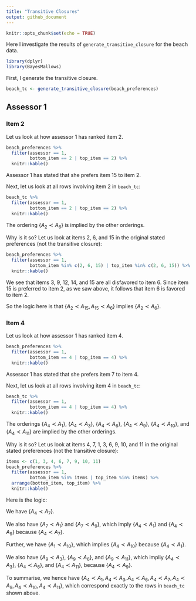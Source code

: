 ```yaml
---
title: "Transitive Closures"
output: github_document
---
```


```r
knitr::opts_chunk$set(echo = TRUE)
```

Here I investigate the results of `generate_transitive_closure` for the beach data.

```r
library(dplyr)
library(BayesMallows)
```

First, I generate the transitive closure.

```r
beach_tc <- generate_transitive_closure(beach_preferences)
```


## Assessor 1

### Item 2

Let us look at how assessor 1 has ranked item 2.

```r
beach_preferences %>% 
  filter(assessor == 1, 
         bottom_item == 2 | top_item == 2) %>% 
  knitr::kable()
```

Assessor 1 has stated that she prefers item 15 to item 2.

Next, let us look at all rows involving item 2 in `beach_tc`:

```r
beach_tc %>% 
  filter(assessor == 1, 
         bottom_item == 2 | top_item == 2) %>% 
  knitr::kable()
```

The ordering $\{A_{2} \prec A_6\}$ is implied by the other orderings.

Why is it so? Let us look at items 2, 6, and 15 in the original stated preferences (not the transitive closure):

```r
beach_preferences %>% 
  filter(assessor == 1, 
         bottom_item %in% c(2, 6, 15) | top_item %in% c(2, 6, 15)) %>% 
  knitr::kable()
```

We see that items 3, 9, 12, 14, and 15 are all disfavored to item 6. Since item 15 is preferred to item 2, as we saw above, it follows that item 6 is favored to item 2.

So the logic here is that $\{A_{2} \prec A_{15}, A_{15} \prec A_{6}\}$ implies $\{A_2 \prec A_6\}$.

### Item 4
Let us look at how assessor 1 has ranked item 4.

```r
beach_preferences %>% 
  filter(assessor == 1, 
         bottom_item == 4 | top_item == 4) %>% 
  knitr::kable()
```

Assessor 1 has stated that she prefers item 7 to item 4.

Next, let us look at all rows involving item 4 in `beach_tc`:

```r
beach_tc %>% 
  filter(assessor == 1, 
         bottom_item == 4 | top_item == 4) %>% 
  knitr::kable()
```

The orderings $\{A_{4} \prec A_1\}$, $\{A_{4} \prec A_3\}$, $\{A_{4} \prec A_6\}$, $\{A_{4} \prec A_9\}$, $\{A_{4} \prec A_{10}\}$, and $\{A_{4} \prec A_{11}\}$ are implied by the other orderings.

Why is it so? Let us look at items 4, 7, 1, 3, 6, 9, 10, and 11 in the original stated preferences (not the transitive closure):

```r
items <- c(1, 3, 4, 6, 7, 9, 10, 11)
beach_preferences %>% 
  filter(assessor == 1, 
         bottom_item %in% items | top_item %in% items) %>% 
  arrange(bottom_item, top_item) %>% 
  knitr::kable()
```

Here is the logic:

We have $\{A_{4} \prec A_{7}\}$. 

We also have $\{A_{7} \prec A_{1}\}$ and $\{A_{7} \prec A_{9}\}$, which imply $\{A_{4} \prec A_{1}\}$ and $\{A_{4} \prec A_{9}\}$ because $\{A_{4} \prec A_{7}\}$.

Further, we have $\{A_{1} \prec A_{10}\}$, which implies $\{A_{4} \prec A_{10}\}$ because $\{A_{4} \prec A_{1}\}$.

We also have $\{A_{9} \prec A_{3}\}$, $\{A_{9} \prec A_{6}\}$, and $\{A_{9} \prec A_{11}\}$, which impliy $\{A_{4} \prec A_{3}\}$, $\{A_{4} \prec A_{6}\}$, and $\{A_{4} \prec A_{11}\}$, because $\{A_{4} \prec A_{9}\}$.

To summarise, we hence have $\{A_{4} \prec A_{1}, A_{4} \prec A_{3}, A_{4} \prec A_{6}, A_{4} \prec A_{7}, A_{4} \prec A_{9}, A_{4} \prec A_{10},
A_{4} \prec A_{11}\}$, which correspond exactly to the rows in `beach_tc` shown above.

